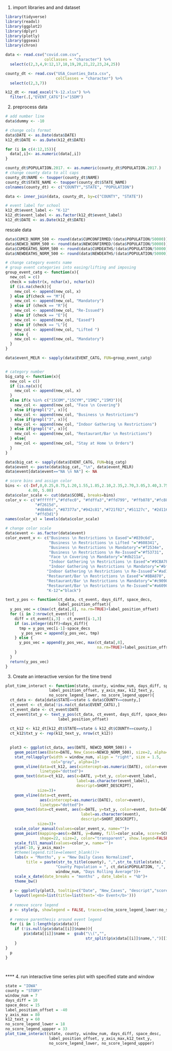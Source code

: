 1. import libraries and and dataset
```{r, message=FALSE, warning=FALSE}
library(tidyverse)
library(readxl)
library(ggplot2)
library(dplyr)
library(plotly)
library(ggseas)
library(chron)

data <- read.csv("covid.com.csv",
                 colClasses = "character") %>% 
  select(c(2,3,4,9:12,17,18,19,20,21,22,23,24,25))

county_dt <- read.csv("USA_Counties_Data.csv",
                      colClasses = "character") %>% 
  select(c(2,3,7))

k12_dt <- read_excel("k-12.xlsx") %>% 
  filter(.[,"EVENT_CATG"]!="15DM")

```


2. preprocess data
```{r}
# add number line
data$dummy <- -10

# change cols format
data$DATE <- as.Date(data$DATE)
k12_dt$DATE <- as.Date(k12_dt$DATE)

for (i in c(4:12,15)){
  data[,i]<- as.numeric(data[,i])
}

county_dt$POPULATION.2017. <- as.numeric(county_dt$POPULATION.2017.)
# change county data to all caps
county_dt$NAME <- toupper(county_dt$NAME)
county_dt$STATE_NAME <- toupper(county_dt$STATE_NAME)
colnames(county_dt) <- c("COUNTY","STATE", "POPULATION")

data <- inner_join(data, county_dt, by=c("COUNTY", "STATE")) 

# event label for school
k12_dt$event_label <- "K-12"
k12_dt$event_label <- as.factor(k12_dt$event_label)
k12_dt$DATE <- as.Date(k12_dt$DATE)
```

rescale data
```{r}
data$CUMCD_NORM_500 <- round(data$CUMCONFIRMED/(data$POPULATION/50000))
data$NEWCD_NORM_500 <- round(data$NEWCONFIRMED/(data$POPULATION/50000))
data$CUMDEATHS_NORM_500 <- round(data$CUMDEATHS/(data$POPULATION/50000))
data$NEWDEATHS_NORM_500 <- round(data$NEWDEATHS/(data$POPULATION/50000))
```


```{r}
# change category events name
# group event categories into easing/lifting and imposing
group_event_catg <- function(x){
  new_col = c()
  check = substr(x, nchar(x), nchar(x))
  if (is.na(check)){
    new_col <- append(new_col, x)
  } else if(check == "M"){
    new_col <- append(new_col, "Mandatory")
  } else if (check == "R"){
    new_col <- append(new_col, "Re-Issued")
  } else if (check == "E"){
    new_col <- append(new_col, "Eased")
  } else if (check == "L"){
    new_col <- append(new_col, "Lifted ")
  } else {
    new_col <- append(new_col, "Mandatory")
  }
}

data$event_MELR <- sapply(data$EVENT_CATG, FUN=group_event_catg)


# category number
big_catg <- function(x){
  new_col = c()
  if (is.na(x)){
    new_col <- append(new_col, x)
  } 
  else if(x %in% c("15COM","15CYM","15M2","15M3")){
    new_col <- append(new_col, "Face \n Covering")
  } else if(grepl("2", x)){
    new_col <- append(new_col, "Business \n Restrictions")
  } else if(grepl("3", x)){
    new_col <- append(new_col, "Indoor Gathering \n Restrictions")
  } else if(grepl("4", x)){
    new_col <- append(new_col, "Restaurant/Bar \n Restrictions")
  } else{
    new_col <- append(new_col, "Stay at Home \n Orders")
  }
}

data$big_cat <- sapply(data$EVENT_CATG, FUN=big_catg)
data$event <- paste(data$big_cat, "\n", data$event_MELR)
data$event[data$event=="NA \n NA"] <- NA

```
```{r}
# score bins and assign color
bins <- c(-Inf,0,0.25,0.75,1.20,1.55,1.85,2.10,2.35,2.70,3.05,3.40,3.75,
          4.00, 5.00)
data$color_scale <- cut(data$SCORE, breaks=bins)
color_v <- c("#ffffff","#fdfec0", "#fdffa3","#ffd799", "#ffb078","#fc8861",
             "#f2615d",
             "#d8466c","#87377a","#942c81","#721f82","#51127c", "#2d1160",
             "#ffd3d1")
names(color_v) = levels(data$color_scale)

# change color scale
data$event <- as.factor(data$event)
color_event_v <- c("Business \n Restrictions \n Eased"="#839c6d",
                   "Business \n Restrictions \n Lifted "="#608341",
                   "Business \n Restrictions \n Mandatory"="#f2534e",
                   "Business \n Restrictions \n Re-Issued"="#f53731",
                   "Face \n Covering \n Mandatory"="#db211a",
                   "Indoor Gathering \n Restrictions \n Eased"="#9CBA7F",
                   "Indoor Gathering \n Restrictions \n Mandatory"="#bf1b15",
                  "Indoor Gathering \n Restrictions \n Re-Issued"="#ad1711",
                  "Restaurant/Bar \n Restrictions \n Eased"="#8BA870",
                  "Restaurant/Bar \n Restrictions \n Mandatory"="#c90902",
                  "Restaurant/Bar \n Restrictions \n Re-Issued"="#a60903",
                  "K-12"="black")

text_y_pos <- function(ct_data, ct_event, days_diff, space_decs,
                       label_position_offset){
  y_pos_vec = c(max(ct_data[,8], na.rm=TRUE)+label_position_offset)
  for (i in 2:nrow(ct_event)){
    diff = ct_event[i,3] - ct_event[i-1,3]
    if (as.integer(diff)<days_diff){
      tmp = y_pos_vec[i-1]-space_decs
       y_pos_vec = append(y_pos_vec, tmp)
    } else {
      y_pos_vec = append(y_pos_vec, max(ct_data[,8],
                                        na.rm=TRUE)+label_position_offset)
    }
  }
  return(y_pos_vec)
}

```


3. Create an interactive version for the time trend
```{r, message=FALSE, warning=FALSE}

plot_time_interact <- function(state, county, window_num, days_diff, space_desc,
                   label_position_offset, y_axis_max, k12_text_y,
                   no_score_legend_lower, no_score_legend_upper){
  ct_data <- data[data$STATE==state & data$COUNTY==county,]
  ct_event <- ct_data[!is.na(ct_data$EVENT_CATG),]
  ct_event_date <- ct_event$DATE
  ct_event$txt_y <- text_y_pos(ct_data, ct_event, days_diff, space_desc,
                       label_position_offset)
  
  ct_k12 <- k12_dt[k12_dt$STATE==state & k12_dt$COUNTY==county,]
  ct_k12$txt_y <- rep(k12_text_y, nrow(ct_k12))

  
  plot3 <- ggplot(ct_data, aes(DATE, NEWCD_NORM_500)) + 
    geom_point(aes(Date=DATE, New_Cases=NEWCD_NORM_500), size=2, alpha=1) + 
    stat_rollapplyr(width = window_num, align = "right", size = 1.5,
                    col="gray", alpha=1)+
    geom_vline(data=ct_k12, aes(xintercept=as.numeric(DATE), color=event_label),
               linetype="dotted")+
    geom_text(data=ct_k12, aes(x=DATE, y=txt_y, color=event_label,
                               label=as.character(event_label),
                               descript=SHORT_DESCRIPT),
              size=3)+
    geom_vline(data=ct_event,
               aes(xintercept=as.numeric(DATE), color=event), 
               linetype="dotted")+
    geom_text(data=ct_event, aes(x=DATE, y=txt_y, color=event, Date=DATE,
                                 label=as.character(event),
                                 descript=SHORT_DESCRIPT),
              size=3)+
    scale_color_manual(values=color_event_v, name="")+
    geom_point(mapping=aes(x=DATE, y=dummy, fill=color_scale, score=SCORE),
               shape=22, size=2, color="transparent", show.legend=FALSE)+
    scale_fill_manual(values=color_v, name="")+
    ylim(-10, y_axis_max)+
    #theme(legend.title=element_blank())+
    labs(x = "Months", y = "New Daily Cases Normalized",
         title = paste(str_to_title(county), ",",str_to_title(state),",",
                      "County Population = ", ct_data$POPULATION, ",",
                      window_num, "Days Rolling Average"))+
    scale_x_date(date_breaks = "months" , date_labels = "%b")+
    theme_bw()
    
  p <- ggplotly(plot3, tooltip=c("Date", "New_Cases", "descript","score")) %>%
    layout(legend=list(title=list(text='<b> Event</b>')))
  
  # remove score legend
  p <- style(p, showlegend = FALSE, traces=c(no_score_legend_lower:no_score_legend_upper))
  
  # remove parenthesis around event legend
  for (i in 1:length(p$x$data)){
    if (!is.null(p$x$data[[i]]$name)){
        p$x$data[[i]]$name =  gsub("\\(","",
                                   str_split(p$x$data[[i]]$name,",")[[1]][1])
    }
}
  p
}

                

```


**** 4. run interactive time series plot with specified state and window
```{r, message=FALSE, warning=FALSE}
state = "IOWA"
county = "STORY"
window_num = 7
days_diff = 10
space_desc = 15
label_position_offset = -40
y_axis_max = 80
k12_text_y = 60
no_score_legend_lower = 18
no_score_legend_uppper = 33
plot_time_interact(state, county, window_num, days_diff, space_desc,
                   label_position_offset, y_axis_max,k12_text_y, 
                   no_score_legend_lower, no_score_legend_uppper)
```